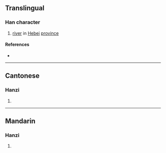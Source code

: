 {{character info/new}}
==Translingual==

===Han character===
{{Han char|rn=85|rad=水|as=11|sn=14|four=37127|canj=EYDL|ids=⿰氵郭}}

# [[river]] in [[Hebei]] [[province]]

====References====
* {{Han ref|kx=0647.130|dkj=18178|dj=1057.120|hdz=31705.010|uh=6F37|ud=28471|bh=E272|bd=57970}}

----

==Cantonese==

===Hanzi===
{{yue-hanzi|jyut=|y=kwok3}}

# {{defn|lang=yue|sort=水11}}

----

==Mandarin==

===Hanzi===
{{cmn-hanzi|pin=[[huǒ]] ([[huo3]]), [[huò]] ([[huo4]]), [[kuò]] ([[kuo4]])|wg=huo<sup>3</sup>, huo<sup>4</sup>, k'uo<sup>4</sup>}}

# {{defn|lang=cmn|sort=水11}}